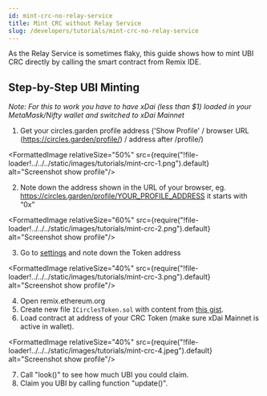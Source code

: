 ```yaml
---
id: mint-crc-no-relay-service
title: Mint CRC without Relay Service
slug: /developers/tutorials/mint-crc-no-relay-service
---
```



As the Relay Service is sometimes flaky, this guide shows how to mint UBI CRC directly by calling the smart contract from Remix IDE.

## Step-by-Step UBI Minting

_Note: For this to work you have to have xDai (less than $1) loaded in your MetaMask/Nifty wallet and switched to xDai Mainnet_

1. Get your circles.garden profile address ('Show Profile' / browser URL (https://circles.garden/profile/) / address after /profile/)
   
<FormattedImage relativeSize="50%" src={require("!file-loader!../../../static/images/tutorials/mint-crc-1.png").default} alt="Screenshot show profile"/>

2. Note down the address shown in the URL of your browser, eg. https://circles.garden/profile/YOUR_PROFILE_ADDRESS it starts with “0x”
   
<FormattedImage relativeSize="60%" src={require("!file-loader!../../../static/images/tutorials/mint-crc-2.png").default}  alt="Screenshot show profile"/>

3. Go to [settings](https://circles.garden/settings) and note down the Token address
   
<FormattedImage relativeSize="40%" src={require("!file-loader!../../../static/images/tutorials/mint-crc-3.png").default}  alt="Screenshot show profile"/>

4. Open remix.ethereum.org
5. Create new file  `ICirclesToken.sol`  with content from [this gist](https://gist.github.com/ice09/9bc7319dbe877bbd5e4509f4198c5687).
6. Load contract at address of your CRC Token (make sure xDai Mainnet is active in wallet).
   
<FormattedImage relativeSize="40%" src={require("!file-loader!../../../static/images/tutorials/mint-crc-4.jpeg").default}  alt="Screenshot show profile"/>

7. Call "look()" to see how much UBI you could claim.
8. Claim you UBI by calling function "update()".